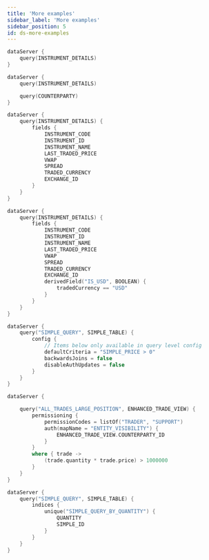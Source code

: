 ```yaml
---
title: 'More examples'
sidebar_label: 'More examples'
sidebar_position: 5
id: ds-more-examples
---
```







```kotlin
dataServer {
    query(INSTRUMENT_DETAILS)
}
```

```kotlin
dataServer {
    query(INSTRUMENT_DETAILS)

    query(COUNTERPARTY)
}
```

```kotlin
dataServer {
    query(INSTRUMENT_DETAILS) {
        fields {
            INSTRUMENT_CODE
            INSTRUMENT_ID
            INSTRUMENT_NAME
            LAST_TRADED_PRICE
            VWAP
            SPREAD
            TRADED_CURRENCY
            EXCHANGE_ID
        }
    }
}
```

```kotlin
dataServer {
    query(INSTRUMENT_DETAILS) {
        fields {
            INSTRUMENT_CODE
            INSTRUMENT_ID
            INSTRUMENT_NAME
            LAST_TRADED_PRICE
            VWAP
            SPREAD
            TRADED_CURRENCY
            EXCHANGE_ID
            derivedField("IS_USD", BOOLEAN) {
                tradedCurrency == "USD"
            }
        }
    }
}
```

```kotlin
dataServer {
    query("SIMPLE_QUERY", SIMPLE_TABLE) {
        config {
            // Items below only available in query level config
            defaultCriteria = "SIMPLE_PRICE > 0"
            backwardsJoins = false
            disableAuthUpdates = false
        }
    }
}
```

```kotlin
dataServer {

    query("ALL_TRADES_LARGE_POSITION", ENHANCED_TRADE_VIEW) {
        permissioning {
            permissionCodes = listOf("TRADER", "SUPPORT")
            auth(mapName = "ENTITY_VISIBILITY") {
                ENHANCED_TRADE_VIEW.COUNTERPARTY_ID
            }
        }
        where { trade -> 
            (trade.quantity * trade.price) > 1000000 
        }
    }
}
```

```kotlin
dataServer {
    query("SIMPLE_QUERY", SIMPLE_TABLE) {
        indices {
            unique("SIMPLE_QUERY_BY_QUANTITY") {
                QUANTITY
                SIMPLE_ID
            }
        }
    }
}
```
